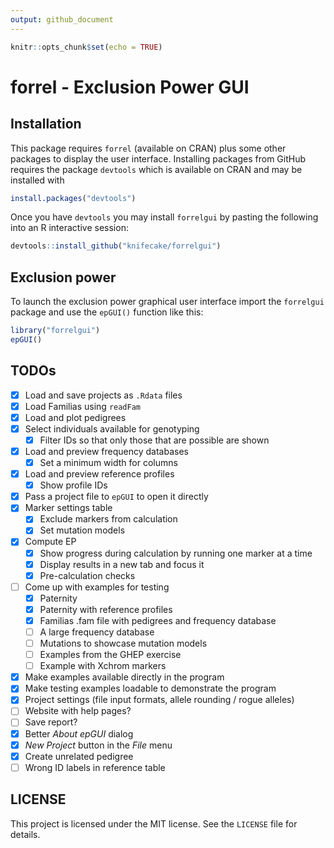 ```yaml
---
output: github_document
---
```


```r
knitr::opts_chunk$set(echo = TRUE)
```

# forrel - Exclusion Power GUI

## Installation

This package requires `forrel` (available on CRAN) plus some other packages to
display the user interface. Installing packages from GitHub requires the package
`devtools` which is available on CRAN and may be installed with

``` r
install.packages("devtools")
```

Once you have `devtools` you may install `forrelgui` by pasting the
following into an R interactive session:

``` r
devtools::install_github("knifecake/forrelgui")
```

## Exclusion power

To launch the exclusion power graphical user interface import the
`forrelgui` package and use the `epGUI()` function like this:

``` r
library("forrelgui")
epGUI()
```


## TODOs

- [x] Load and save projects as `.Rdata` files
- [x] Load Familias using `readFam`
- [x] Load and plot pedigrees
- [x] Select individuals available for genotyping
  - [x] Filter IDs so that only those that are possible are shown
- [x] Load and preview frequency databases
  - [x] Set a minimum width for columns
- [x] Load and preview reference profiles
  - [x] Show profile IDs
- [x] Pass a project file to `epGUI` to open it directly
- [x] Marker settings table
  - [x] Exclude markers from calculation
  - [x] Set mutation models
- [x] Compute EP
  - [x] Show progress during calculation by running one marker at a time
  - [x] Display results in a new tab and focus it
  - [x] Pre-calculation checks
- [ ] Come up with examples for testing
  - [x] Paternity
  - [x] Paternity with reference profiles
  - [x] Familias .fam file with pedigrees and frequency database
  - [ ] A large frequency database
  - [ ] Mutations to showcase mutation models
  - [ ] Examples from the GHEP exercise
  - [ ] Example with Xchrom markers
- [x] Make examples available directly in the program
- [x] Make testing examples loadable to demonstrate the program
- [x] Project settings (file input formats, allele rounding / rogue alleles)
- [ ] Website with help pages?
- [ ] Save report?
- [x] Better *About epGUI* dialog
- [x] *New Project* button in the *File* menu
- [x] Create unrelated pedigree
- [ ] Wrong ID labels in reference table


## LICENSE

This project is licensed under the MIT license. See the `LICENSE` file for details.